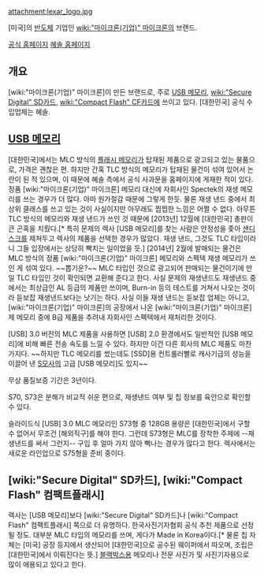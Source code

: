 attachment:lexar_logo.jpg

[미국]의 [[반도체]] 기업인 [[wiki:"마이크론(기업)" 마이크론]]의 브랜드.

[http://www.lexar.com/ 공식 홈페이지]
[http://www.haesole.co.kr/ 혜솔 홈페이지]

== 개요 ==
[wiki:"마이크론(기업)" 마이크론]이 만든 브랜드로, 주로 [[USB 메모리]], [[wiki:"Secure Digital" SD카드]], [[wiki:"Compact Flash" CF카드]]에 쓰이고 있다. [대한민국] 공식 수입업체는 혜솔.

== [[USB 메모리]] ==
[대한민국]에서는 MLC 방식의 [[플래시 메모리]]가 탑재된 제품으로 광고되고 있는 물품으로, 가격은 괜찮은 편. 하지만 간혹 TLC 방식의 메모리가 탑재된 물건이 섞여 있어서 논란이 된 적 있으며, 이 때문에 혜솔 측에서 공식 사과문을 홈페이지에 게재한 적이 있다. 정품 [wiki:"마이크론(기업)" 마이크론] 메모리 대신에 자회사인 Spectek의 재생 메모리를 쓰는 경우가 더 많다. 아마 원가절감 때문에 그렇게 한듯. 물론 재생 낸드 중에서 최상위 클래스를 쓰고 있는 것이 사실이지만 아무래도 찝찝한 느낌은 어쩔 수 없다. 아무튼 TLC 방식의 메모리와 재생 낸드가 쓰인 것 때문에 [2013년] 12월에 [대한민국] 총판이 큰 곤혹을 치뤘다.[* 특히 문제의 렉사 [USB 메모리]를 찾는 사람은 안정성을 좇아 [[샌디스크]]를 제쳐두고 렉사의 제품을 선택한 경우가 많았다. 재생 낸드, 그것도 TLC 타입이라니 그들 입장에서는 상당히 빡치는 일이었을 듯.] [2014년] 2월에 발매되는 물건은 MLC 방식의 정품 [wiki:"마이크론(기업)" 마이크론] 메모리와 스펙텍 재생 메모리가 쓰인 게 섞여 있다. ~~뽑기운?~~ MLC 타입인 것으로 광고되어 판매되는 물건이기에 만일 TLC 타입인 것이 확인되면 교환해 준다고 한다. 사실 문제의 재생낸드도 재생낸드 중에서는 최상급인 AL 등급의 제품만 쓰이며, Burn-in 등의 테스트를 거쳐서 나오는 것이라 듣보잡 재생낸드보다는 낫기는 하다. 사실 이들 재생 낸드는 듣보잡 업체는 아니고, [wiki:"마이크론(기업)" 마이크론]의 공장에서 나온 [wiki:"마이크론(기업)" 마이크론]제 메모리 중에 B급 제품을 추려내 자회사인 스펙텍에서 재처리한 것이다.

[USB] 3.0 버전의 MLC 제품을 사용하면 [USB] 2.0 환경에서도 일반적인 [USB 메모리]에 비해 빠른 전송 속도를 느낄 수 있다. 하지만 이건 다른 회사의 MLC 제품도 마찬가지다. ~~하지만 TLC 메모리를 썼는데도 [SSD]용 컨트롤러빨로 캐사기급의 성능을 이끌어 낸 [[샌디스크|S모사]]의 고급 [USB 메모리]도 있지~~

무상 품질보증 기간은 3년이다.

S70, S73은 분해가 비교적 쉬운 편으로, 재생낸드 여부 및 칩 정보를 육안으로 확인할 수 있다.

슬라이드식 [USB] 3.0 MLC 메모리인 S73형 중 128GB 용량은 [대한민국]에서 구할 수 없어서 무조건 [해외직구]를 해야 한다. 그런데 S73형은 MLC를 장착한 주제에 --재생낸드를 써서 그런지-- 구입 후 얼마 가지 않아 뻑나는 경우가 많다고 한다. 렉사에서는 새로운 라인업으로 S75형을 준비 중이다.

== [wiki:"Secure Digital" SD카드], [wiki:"Compact Flash" 컴팩트플래시] ==
렉사는 [USB 메모리]보다 [wiki:"Secure Digital" SD카드]나 [wiki:"Compact Flash" 컴팩트플래시] 쪽으로 더 유명하다. 한국사진기자협회 공식 추천 제품으로 선정될 정도. 대부분 MLC 타입의 메모리를 쓰며, 게다가 Made in Korea이다.[* 물론 칩 자체는 [미국] 공장 등지에서 생산되어 [대한민국]으로 공수된 웨이퍼에서 따오며, 조립은 [대한민국]에서 이뤄진다는 뜻.] [[블랙박스]]용 메모리나 전문 사진가 및 사진기자용으로 많이 애용되고 있다고 한다.
